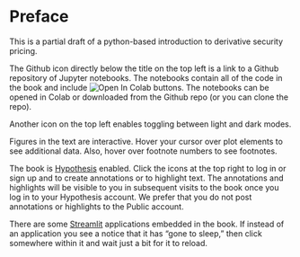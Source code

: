 # Preface {.unnumbered}

This is a partial draft of a python-based introduction to derivative security pricing.  

The Github icon directly below the title on the top left is a link to a Github repository of Jupyter notebooks.  The notebooks contain all of the code in the book and include <img src="https://colab.research.google.com/assets/colab-badge.svg" alt="Open In Colab"/> buttons.  The notebooks can be opened in Colab or downloaded from the Github repo (or you can clone the repo).

Another icon on the top left enables toggling between light and dark modes.

Figures in the text are interactive.  Hover your cursor over plot elements to see additional data.  Also, hover over footnote numbers to see footnotes.

The book is [Hypothesis](https://web.hypothes.is/) enabled.  Click the icons at the top right to log in or sign up and to create annotations or to highlight text.  The annotations and highlights will be visible to you in subsequent visits to the book once you log in to your Hypothesis account.  We prefer that you do not post annotations or highlights to the Public account.

There are some [Streamlit](https://streamlit.io/) applications embedded in the book.  If instead of an application you see a notice that it has "gone to sleep," then click somewhere within it and wait just a bit for it to reload.







